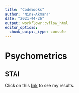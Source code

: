 ```yaml
---
title: "Codebooks"
author: "Nina-Akmann"
date: "2021-04-26"
output: workflowr::wflow_html
editor_options:
  chunk_output_type: console
---
```

# Psychometrics 
## STAI
Click on this [link](Codebook_STAI.html) to see my results.


